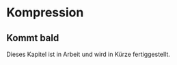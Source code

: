 # Kompression

::: callout-note
## Kommt bald

Dieses Kapitel ist in Arbeit und wird in Kürze fertiggestellt.
:::